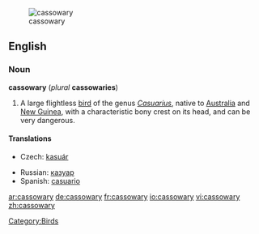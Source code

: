 [[Image:Cassowary head frontal.jpg|thumb|cassowary]]

==English==
===Noun===
'''cassowary''' (''plural'' '''cassowaries''')

# A large flightless [[bird]] of the genus ''[[Casuarius]]'', native to [[Australia]] and [[New Guinea]], with a characteristic bony crest on its head, and can be very dangerous.

====Translations====
{{top}}
*Czech: [[kasuár]]
{{mid}}
*Russian: [[казуар]]
*Spanish: [[casuario]] {{m}}
{{bottom}}

[[Category:Birds]]

[[ar:cassowary]]
[[de:cassowary]]
[[fr:cassowary]]
[[io:cassowary]]
[[vi:cassowary]]
[[zh:cassowary]]